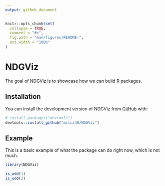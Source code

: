 ```yaml
---
output: github_document
---
```


<!-- README.md is generated from README.Rmd. Please edit that file -->

```r
knitr::opts_chunk$set(
  collapse = TRUE,
  comment = "#>",
  fig.path = "man/figures/README-",
  out.width = "100%"
)
```

# NDGViz

<!-- badges: start -->
<!-- badges: end -->

The goal of NDGViz is to showcase how we can build R packages.

## Installation

You can install the development version of NDGViz from [GitHub](https://github.com/) with:

``` r
# install.packages("devtools")
devtools::install_github("milcs40/NDGViz")
```

## Example

This is a basic example of what the package can do right now, which is not much.

```r
library(NDGViz)

is_odd(1)
is_odd(2)
```


